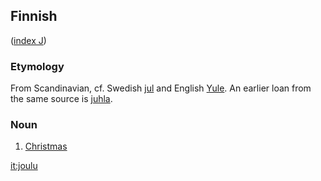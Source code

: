 ==Finnish==
([[Wiktionary:Finnish_index_j|index J]])

===Etymology===
From Scandinavian, cf. Swedish [[jul]] and English [[Yule]]. An earlier loan from the same source is [[juhla]].

===Noun===

# [[Christmas]]

[[it:joulu]]